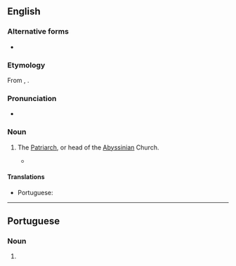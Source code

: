 {{also|Abuna|Abunã}}
==English==

===Alternative forms===
* {{l|en|abun}}

===Etymology===
From {{etyl|am|en}} {{m|am|አቡነ||tr=abuna}}, {{etyl|ar|en}} {{m|ar|أَبُونَا||our father|tr=ʾabū-nā}}.

===Pronunciation===
* {{a|UK}} {{IPA|/əˈbuːnə/|lang=en}}

===Noun===
{{en-noun}}

# {{lb|en|Christianity}} The [[Patriarch]], or head of the [[Abyssinian]] Church.
#* {{quote-book|year=2009|author={{w|Diarmaid MacCulloch}}|title=A History of Christianity|publisher=Penguin|year_published=2010|page=242|passage=Around these leaders are still numerous hereditary dynasties of non-monastic clergy who, over the centuries, might swarm in their thousands to seek ordination on the '''''abun'''''’s rare visits to their area.}}

====Translations====
{{trans-top|head of the Abyssinian church}}
* Portuguese: {{t|pt|abuna|m}}
{{trans-mid}}
{{trans-bottom}}

----

==Portuguese==

===Noun===
{{pt-noun|m}}

# {{lb|pt|Christianity}} {{l|en|abuna}} {{gloss|head of the Abyssinian church}}